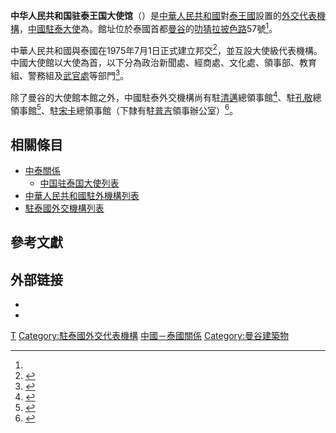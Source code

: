 {{noteTA
|1=zh:匯權;zh-hans:汇权;zh-hant:匯權;zh-cn:汇权;zh-hk:匯權;zh-tw:惠恭王;zh-mo:匯權;
|2=zh:叻猜拉披色;zh-hans:叻猜拉披色;zh-hant:叻猜拉披色;zh-cn:叻猜拉披色;zh-hk:叻猜拉披色;zh-tw:拉差當碧沙;zh-mo:叻猜拉披色;
}}
{{Infobox diplomatic mission
| name= 中华人民共和国驻泰王国大使馆<br /><small>{{lang|th|สถานเอกอัครราชทูตสาธารณรัฐประชาชนจีนประจำประเทศไทย}}</small><br />[[File:National_Emblem_of_the_People's_Republic_of_China.svg|100px]]
| image= 
| address =[[叻猜拉披色路|叻猜拉披色路]]57號<br />郵遞區號：10330<ref name="about">{{Cite web |archiveurl=https://web.archive.org/web/20160425155524/http://www.chinaembassy.or.th/chn/lxwm/ |archivedate=2016-04-25 |title=联系我们 |publisher=中华人民共和国驻泰王国大使馆 |accessdate=2016-04-25 |url=http://www.chinaembassy.or.th/chn/lxwm/ |deadurl=yes }}</ref>
| location= {{THA}}[[曼谷|曼谷]]{{Link-th|鄰鈴縣|เขตดินแดง}}
| ambassador= [[韩志强|韩志强]]
| department={{flagicon|PRC}} [[中華人民共和國外交部|中華人民共和國外交部]]
| website={{URL|http://th.china-embassy.gov.cn/chn/}}
}}
'''中华人民共和国驻泰王国大使馆'''（{{lang-th|สถานเอกอัครราชทูต<!---->สาธารณรัฐประชาชนจีน<!---->ประจำ<!---->ประเทศไทย}}）是[[中華人民共和國|中華人民共和國]]對[[泰王國|泰王國]]設置的[[外交代表機構|外交代表機構]]，[[中国驻泰国大使列表|中國駐泰大使]]為{{Link-en|使領館館長|Head of mission|全館最高首長}}。館址位於泰國首都[[曼谷|曼谷]]{{Link-th|鄰鈴縣|เขตดินแดง}}的[[叻猜拉披色路|叻猜拉披色路]]57號<ref name="about"></ref>。

中華人民共和國與泰國在1975年7月1日正式建立邦交<ref>{{Cite web |archiveurl=https://web.archive.org/web/20160401015624/http://www.thaiembbeij.org/thaiembbeij/cn/republic-of-china/thai-relations-china/ |archivedate=2016-04-01 |title=中泰关系 |publisher=泰王国驻华大使馆 |accessdate=2016-04-26 |url=http://www.thaiembbeij.org/thaiembbeij/cn/republic-of-china/thai-relations-china/ |deadurl=yes }}</ref>，並互設大使級代表機構。中國大使館以大使為首，以下分為政治新聞處、經商處、文化處、領事部、教育組、警務組及[[駐外武官|武官處]]等部門<ref name="機構">{{Cite web |archiveurl=https://web.archive.org/web/20150328173440/http://www.chinaembassy.or.th/chn/jgsz/ |archivedate=2015-03-28 |title=机构设置 |publisher=中华人民共和国驻泰王国大使馆 |accessdate=2016-04-26 |url=http://www.chinaembassy.or.th/chn/jgsz/ |deadurl=yes }}</ref>。

除了曼谷的大使館本館之外，中國駐泰外交機構尚有駐[[清邁|清邁]]總領事館<ref>{{Cite web |archiveurl=https://web.archive.org/web/20160401054918/http://chiangmai.chineseconsulate.org/chn/ |archivedate=2016-04-01 |title=中华人民共和国驻清迈总领事馆 |publisher=中华人民共和国驻清迈总领事馆 |accessdate=2016-04-26 |url=http://chiangmai.chineseconsulate.org/chn/ |deadurl=yes }}</ref>、駐[[孔敬|孔敬]]總領事館<ref>{{Cite web |archiveurl=https://web.archive.org/web/20160330090716/http://khonkaen.china-consulate.org/chn/ |archivedate=2016-03-30 |title=中华人民共和国驻孔敬总领事馆 |publisher=中华人民共和国驻孔敬总领事馆 |url=http://khonkaen.china-consulate.org/chn/ |accessdate=2016-04-26 |deadurl=yes }}</ref>、駐[[宋卡|宋卡]]總領事館（下隸有駐[[普吉|普吉]]領事辦公室）<ref>{{Cite web |archiveurl=https://web.archive.org/web/20160402053336/http://www.chinaembassy.or.th/chn/xglj/t1148041.htm |archivedate=2016-04-02 |title=中国驻普吉领事办公室 |publisher=中华人民共和国驻泰王国大使馆 |url=http://www.chinaembassy.or.th/chn/xglj/t1148041.htm |accessdate=2016-04-26 |deadurl=yes }}</ref>。

==相關條目==
*[[中泰關係|中泰關係]]
**[[中国驻泰国大使列表|中国驻泰国大使列表]]
*[[中華人民共和國駐外機構列表|中華人民共和國駐外機構列表]]
*[[駐泰國外交機構列表|駐泰國外交機構列表]]

==參考文獻==
{{portal box|國際關係|中國|泰國}}
{{Reflist}}

==外部链接==
* {{Official Website|http://th.china-embassy.gov.cn/chn/|中华人民共和国驻泰王国大使馆官方网站}}{{zh-hans icon}}{{th icon}}{{en icon}}
* {{Facebook|100064440681953}}

{{中华人民共和国驻外机构}}
{{駐泰國外交代表機構}}
[[Category:中华人民共和国驻外机构|T]]
[[Category:駐泰國外交代表機構|Category:駐泰國外交代表機構]]
[[Category:中國－泰國關係|]]
[[Category:曼谷建築物|Category:曼谷建築物]]